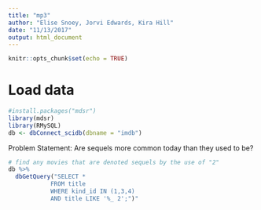 ```yaml
---
title: "mp3"
author: "Elise Snoey, Jorvi Edwards, Kira Hill"
date: "11/13/2017"
output: html_document
---
```


```r
knitr::opts_chunk$set(echo = TRUE)
```

# Load data
```r
#install.packages("mdsr")
library(mdsr)
library(RMySQL)
db <- dbConnect_scidb(dbname = "imdb")
```

Problem Statement: Are sequels more common today than they used to be?

```r
# find any movies that are denoted sequels by the use of "2"
db %>%
  dbGetQuery("SELECT * 
            FROM title
            WHERE kind_id IN (1,3,4)
            AND title LIKE '%_ 2';")"
```
